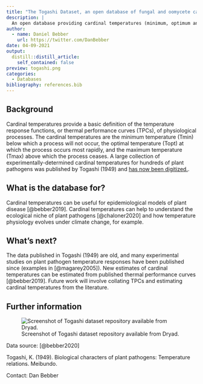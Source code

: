 ```yaml
---
title: "The Togashi Dataset, an open database of fungal and oomycete cardinal temperatures"
description: |
  An open database providing cardinal temperatures (minimum, optimum and maximum) for various physiological and growth processes of plant pathogenic fungi and oomycetes reported in Togashi (1949).
author:
  - name: Daniel Bebber
    url: https://twitter.com/DanBebber
date: 04-09-2021
output:
  distill::distill_article:
    self_contained: false
preview: togashi.png
categories:
  - Databases
bibliography: references.bib
---
```


## Background

Cardinal temperatures provide a basic definition of the temperature response functions, or thermal performance curves (TPCs), of physiological processes. The cardinal temperatures are the minimum temperature (Tmin) below which a process will not occur, the optimal temperature (Topt) at which the process occurs most rapidly, and the maximum temperature (Tmax) above which the process ceases. A large collection of experimentally-determined cardinal temperatures for hundreds of plant pathogens was published by Togashi (1949) and [has now been digitized.](https://doi.org/10.5061/dryad.tqjq2bvw6).

## What is the database for?

Cardinal temperatures can be useful for epidemiological models of plant disease [@bebber2019]. Cardinal temperatures can help to understand the ecological niche of plant pathogens [@chaloner2020] and how temperature physiology evolves under climate change, for example.

## What's next?

The data published in Togashi (1949) are old, and many experimental studies on plant pathogen temperature responses have been published since (examples in [@magarey2005]). New estimates of cardinal temperatures can be estimated from published thermal performance curves [@bebber2019]. Future work will involve collating TPCs and estimating cardinal temperatures from the literature.

## Further information 

![Screenshot of Togashi dataset repository available from Dryad.](togashi2.png)

Data source: [@bebber2020]

Togashi, K. (1949). Biological characters of plant pathogens: Temperature relations. Meibundo.

Contact: Dan Bebber
